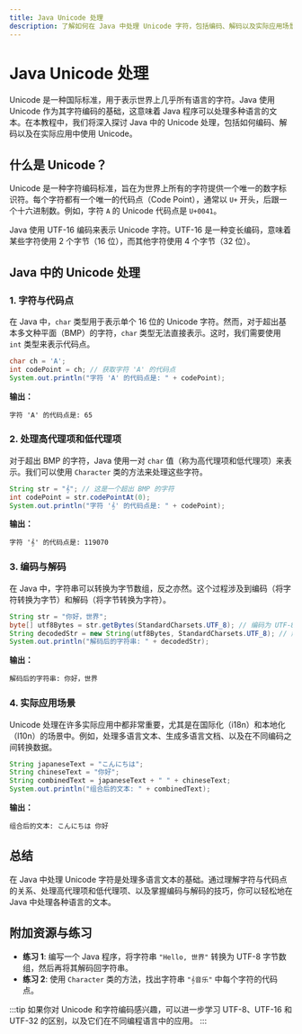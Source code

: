 ```yaml
---
title: Java Unicode 处理
description: 了解如何在 Java 中处理 Unicode 字符，包括编码、解码以及实际应用场景。
---
```


# Java Unicode 处理

Unicode 是一种国际标准，用于表示世界上几乎所有语言的字符。Java 使用 Unicode 作为其字符编码的基础，这意味着 Java 程序可以处理多种语言的文本。在本教程中，我们将深入探讨 Java 中的 Unicode 处理，包括如何编码、解码以及在实际应用中使用 Unicode。

## 什么是 Unicode？

Unicode 是一种字符编码标准，旨在为世界上所有的字符提供一个唯一的数字标识符。每个字符都有一个唯一的代码点（Code Point），通常以 `U+` 开头，后跟一个十六进制数。例如，字符 `A` 的 Unicode 代码点是 `U+0041`。

Java 使用 UTF-16 编码来表示 Unicode 字符。UTF-16 是一种变长编码，意味着某些字符使用 2 个字节（16 位），而其他字符使用 4 个字节（32 位）。

## Java 中的 Unicode 处理

### 1. 字符与代码点

在 Java 中，`char` 类型用于表示单个 16 位的 Unicode 字符。然而，对于超出基本多文种平面（BMP）的字符，`char` 类型无法直接表示。这时，我们需要使用 `int` 类型来表示代码点。

```java
char ch = 'A';
int codePoint = ch; // 获取字符 'A' 的代码点
System.out.println("字符 'A' 的代码点是: " + codePoint);
```

**输出：**
```
字符 'A' 的代码点是: 65
```

### 2. 处理高代理项和低代理项

对于超出 BMP 的字符，Java 使用一对 `char` 值（称为高代理项和低代理项）来表示。我们可以使用 `Character` 类的方法来处理这些字符。

```java
String str = "𝄞"; // 这是一个超出 BMP 的字符
int codePoint = str.codePointAt(0);
System.out.println("字符 '𝄞' 的代码点是: " + codePoint);
```

**输出：**
```
字符 '𝄞' 的代码点是: 119070
```

### 3. 编码与解码

在 Java 中，字符串可以转换为字节数组，反之亦然。这个过程涉及到编码（将字符转换为字节）和解码（将字节转换为字符）。

```java
String str = "你好，世界";
byte[] utf8Bytes = str.getBytes(StandardCharsets.UTF_8); // 编码为 UTF-8 字节数组
String decodedStr = new String(utf8Bytes, StandardCharsets.UTF_8); // 解码为字符串
System.out.println("解码后的字符串: " + decodedStr);
```

**输出：**
```
解码后的字符串: 你好，世界
```

### 4. 实际应用场景

Unicode 处理在许多实际应用中都非常重要，尤其是在国际化（i18n）和本地化（l10n）的场景中。例如，处理多语言文本、生成多语言文档、以及在不同编码之间转换数据。

```java
String japaneseText = "こんにちは";
String chineseText = "你好";
String combinedText = japaneseText + " " + chineseText;
System.out.println("组合后的文本: " + combinedText);
```

**输出：**
```
组合后的文本: こんにちは 你好
```

## 总结

在 Java 中处理 Unicode 字符是处理多语言文本的基础。通过理解字符与代码点的关系、处理高代理项和低代理项、以及掌握编码与解码的技巧，你可以轻松地在 Java 中处理各种语言的文本。

## 附加资源与练习

- **练习 1**: 编写一个 Java 程序，将字符串 `"Hello, 世界"` 转换为 UTF-8 字节数组，然后再将其解码回字符串。
- **练习 2**: 使用 `Character` 类的方法，找出字符串 `"𝄞音乐"` 中每个字符的代码点。

:::tip
如果你对 Unicode 和字符编码感兴趣，可以进一步学习 UTF-8、UTF-16 和 UTF-32 的区别，以及它们在不同编程语言中的应用。
:::